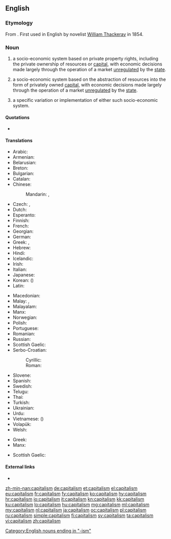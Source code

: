 ==English==

===Etymology===
From {{etyl|fr|en}} {{term|capitalisme|lang=fr||the condition of one who is rich}}. First used in English by novelist [[w:William Thackeray|William Thackeray]] in 1854.

===Noun===
{{en-noun|~}}

# {{context|politics|uncountable|lang=en}} a socio-economic system based on private property rights, including the private ownership of resources or [[capital]], with economic decisions made largely through the operation of a market [[unregulated]] by the [[state]].
# {{context|economics|uncountable|lang=en}} a socio-economic system based on the abstraction of resources into the form of privately owned [[capital]], with economic decisions made largely through the operation of a market [[unregulated]] by the [[state]]. 
# {{context|countable|lang=en}} a specific variation or implementation of either such socio-economic system.

====Quotations====
<!--unclear to what sense this first use (?) would belong. hardly surprising since there is no discernible difference between the first two senses-->
* {{quote-book|title=[[w:The Newcomes|The Newcomes]]: memoirs of a most respectable family|volume=2|page=75|author=[[w:William Makepeace Thackeray|William Makepeace Thackeray]]|year=1855|passage=The Prince de Moncontour took his place with great gravity at the Paris board, whither Barnes made frequent flying visits. The sense of '''capitalism''' sobered and dignified Paul de Florac: at the age of five-and-forty he was actually giving up being a young man, and was not ill-pleased at having to enlarge his waistcoats, and to show a little gray in his mustache.}}

====Translations====
{{trans-top|socio-economic system based on private property rights}}
* Arabic: {{t|ar|رأسمالية|f|tr=raʾsimaliyya}}
* Armenian: {{t|hy|կապիտալիզմ|tr=kapitalizm}}
* Belarusian: {{t|be|капіталізм|m|tr=kapitalízm|sc=Cyrl}}
* Breton: {{t|br|kapitalouriezh|f}}
* Bulgarian: {{t|bg|капитализъм|m|tr=kapitalízăm|sc=Cyrl}}
* Catalan: {{t|ca|capitalisme}}
* Chinese:
*: Mandarin: {{t|cmn|資本主義|sc=Hani}}, {{t+|cmn|资本主义|tr=zīběnzhǔyì|sc=Hani}}
* Czech: {{t|cs|kapitalismus}}, {{t|cs|kapitalizmus}}
* Dutch: {{t+|nl|kapitalisme|n}}
* Esperanto: {{t|eo|kapitalismo}}
* Finnish: {{t+|fi|kapitalismi}}
* French: {{t+|fr|capitalisme|m}}
* Georgian: {{t|ka|კაპიტალიზმი|tr=kapitalizmi|sc=Geor}}
* German: {{t+|de|Kapitalismus|m}}
* Greek: {{t+|el|κεφαλαιοκρατία|f|tr=kefalaiokratía}}, {{t+|el|καπιταλισμός|m|tr=kapitalismós}}
* Hebrew: {{t+|he|קפיטליזם|m|tr=qapit'alizm|sc=Hebr}}
* Hindi: {{t|hi|पूंजीवाद|m|tr=pū̃jīvād}}
* Icelandic: {{t|is|auðvaldsskipulag}}
* Irish: {{t|ga|caipitleachas|m}}
* Italian: {{t+|it|capitalismo|m}}
* Japanese: {{t+|ja|資本主義|tr=しほんしゅぎ, shihonshugi}}
* Korean: {{t+|ko|자본주의|tr=jabonjuui|sc=Kore}} ({{t+|ko|資本主義|sc=Kore}})
* Latin: {{t|la|capitalismus|m}}
{{trans-mid}}
* Macedonian: {{t|mk|капитализам|m|tr=kapitalízam}}
* Malay: {{t|ms|faham kapitalis}}, {{t|ms|kapitalisme}}
* Malayalam: {{t|ml|മുതലാളിത്തം|tr=mutalāḷittam|sc=Mlym}}
* Manx: {{t|gv|bun-argidys|m}}
* Norwegian: {{t+|no|kapitalisme|m}}
* Polish: {{t+|pl|kapitalizm|m}}
* Portuguese: {{t+|pt|capitalismo|m}}
* Romanian: {{t|ro|capitalism|n}}
* Russian: {{t+|ru|капитализм|tr=kapitalízm}}
* Scottish Gaelic: {{t|gd|calpachas|m}}
* Serbo-Croatian:
*: Cyrillic: {{t|sh|капиталѝзам|m}}
*: Roman: {{t|sh|kapitalìzam|m}}
* Slovene: {{t+|sl|kapitalizem|m}}
* Spanish: {{t+|es|capitalismo}}
* Swedish: {{t+|sv|kapitalism}}
* Telugu: {{t|te|పెట్టుబడిదారీ|tr=peṭṭubaḍidārī|sc=Telu}}
* Thai: {{t|th|ลัทธิทุนนิยม|tr=láttí thunniym|sc=Thai}}
* Turkish: {{t+|tr|kapitalizm}}
* Ukrainian: {{t+|uk|капіталізм|m|tr=kapitalízm|sc=Cyrl}}
* Urdu: {{t|ur|پونجیواد|m|tr=pū̃jīvād|sc=ur-Arab}}
* Vietnamese: {{t|vi|chủ nghĩa tư bản}} ({{t|vi|主義資本}})
* Volapük: {{t+|vo|katädim}}
* Welsh: {{t|cy|cyfalafiaeth|f}}
{{trans-bottom}}

{{trans-top|socio-economic system based on the abstraction of resources}}
* Greek: {{t+|el|κεφαλαιοκρατία|f|tr=kefalaiokratía}}
* Manx: {{t|gv|bun-argidys|m}}
{{trans-mid}}
* Scottish Gaelic: {{t|gd|calpachas|m}}
{{trans-bottom}}

====External links====
* {{pedia}}

[[Category:English nouns ending in "-ism"]]

[[zh-min-nan:capitalism]]
[[de:capitalism]]
[[et:capitalism]]
[[el:capitalism]]
[[eu:capitalism]]
[[fr:capitalism]]
[[fy:capitalism]]
[[ko:capitalism]]
[[hy:capitalism]]
[[hr:capitalism]]
[[io:capitalism]]
[[it:capitalism]]
[[kn:capitalism]]
[[kk:capitalism]]
[[ku:capitalism]]
[[lo:capitalism]]
[[hu:capitalism]]
[[mg:capitalism]]
[[ml:capitalism]]
[[my:capitalism]]
[[nl:capitalism]]
[[ja:capitalism]]
[[oc:capitalism]]
[[pl:capitalism]]
[[ru:capitalism]]
[[simple:capitalism]]
[[fi:capitalism]]
[[sv:capitalism]]
[[ta:capitalism]]
[[vi:capitalism]]
[[zh:capitalism]]